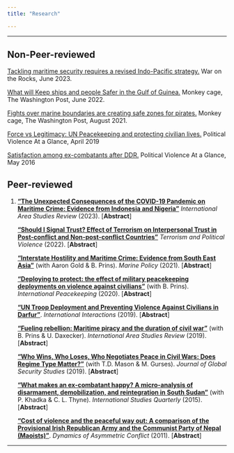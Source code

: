 ```yaml
---
title: "Research"

---
```


<style>
p.small {
    line-height: 0.5;
}
.abstract {
  display: none;
  padding: 15px 25px;
  margin: 0 5px 10px 5px;
  background-color: #EEE;
}

div .p {
    padding: 5px 0 10px 0;

}
.cl{
    font-weight: bolder;
}

.place_holder {
    height: 10px;
}
</style>


------------------------------------------------------------------------

## Non-Peer-reviewed 

[Tackling maritime security requires a revised Indo-Pacific strategy.](https://warontherocks.com/2023/06/tackling-maritime-security-requires-a-revised-indo-pacific-strategy/) War on the Rocks, June 2023.

[What will Keep ships and people Safer in the Gulf of Guinea.](https://www.washingtonpost.com/politics/2022/06/09/gulf-of-guinea-piracy/) Monkey cage, The Washington Post, June 2022.

[Fights over marine boundaries are creating safe zones for pirates.](https://www.washingtonpost.com/politics/2021/08/05/fights-over-marine-boundaries-are-creating-safe-zones-pirates/) Monkey cage, The Washington Post, August 2021.

[Force vs Legitimacy: UN Peacekeeping and protecting civilian lives.](https://politicalviolenceataglance.org/2019/04/22/force-vs-legitimacy-un-peacekeeping-and-protecting-civilian-lives/#respond) Political Violence At a Glance, April 2019

[Satisfaction among ex-combatants after DDR.](https://politicalviolenceataglance.org/2016/05/30/satisfaction-among-ex-combatants-after-ddr/) Political Violence At a Glance, May 2016


## Peer-reviewed 

<ol reversed>

<li>

[**"The Unexpected Consequences of the COVID-19 Pandemic on Maritime Crime: Evidence from Indonesia and Nigeria"**](https://doi.org/10.1177/22338659221151130) *International Area Studies Review* (2023). [<a class='cl'>Abstract</a>]
    <p class="abstract">
The economic fallout from the COVID-19 pandemic has been devastating. Job losses, negative growth rates, and increased poverty have all followed rising infection rates. The economic costs have been especially challenging for many piracy-prone countries. The international monetary fund anticipates sizable unemployment increases in many Indo-Pacific countries. Deeper and more durable economic damage may materialize in some West African countries. Often, negative economic shocks produce surges in crime, both on land and at sea. The present study evaluates the effects of COVID-19 on maritime pirate attacks in two countries, Nigeria, located in the Gulf of Guinea, and Indonesia, located in the Indo-Pacific. We employ monthly and quarterly data on government measures to prevent infection, sea-piracy incidents, and economic conditions to explore whether the subsequent economic fallout produced more maritime crime. We do not find clear evidence of this relationship in Indonesia. However, COVID-19-induced stringency measure does appear to have increased sea-piracy incidents in Nigeria.
    </p> <p> </p>



[**"Should I Signal Trust? Effect of Terrorism on Interpersonal Trust in Post-conflict and Non-post-conflict Countries"**](https://doi.org/10.1080/09546553.2022.2075265) *Terrorism and Political Violence* (2022). \[<a class='cl'>Abstract</a>\]
<p class="abstract">
Generalized interpersonal trust is an essential component of a functioning society. While some studies have examined how the perception of terrorism affects trust, cross-national works investigating the impact of actual terrorist attacks on individual trust remain mixed. In this paper, I use insights from existing studies to disaggregate generalized interpersonal trust in response to terrorism in two distinct dimensions, prosocial motivation, and strategic signaling. While threat perception from terrorism lowers interpersonal trust in all contexts, I argue that actual events distinctively shape a person's interpersonal trust. In a relatively stable and secure context of a non-post-conflict country, individuals living closer to terrorist incidents express increased interpersonal trust. But in post-conflict countries, those closer to terrorist incidents tend to show more distrust. To test the argument, I use the World Values Survey dataset of 52 states and create a terrorism scale for 717 survey regions within the countries, considering their spatial and temporal closeness to each terrorist incident. Results obtained from three-level hierarchical models (state, region, and individual) are robust and contribute to our understanding of how terrorism shapes interpersonal trust in different contexts.
 </p> <p> </p>

[**"Interstate Hostility and Maritime Crime: Evidence from South East Asia"**](https://doi.org/10.1016/j.marpol.2022.105134) (with Aaron Gold & B. Prins). *Marine Policy* (2021). \[<a class='cl'>Abstract</a>\]
<p class="abstract">
Maritime Asia remains crucial to global economic growth and prosperity. Nearly 40% of the world's seaborne trade transits the South China Sea each year, and nine of the top ten busiest container ports in the world are located in the Indo-Pacific region. But uncertainties also pervade the region as governments struggle to combat numerous security challenges while violent non-state actors and trans-border criminal groups continue to exploit the environment. In this study, we examine the nexus between maritime crime and inter-state security, centering on the tactical decision-making of non-state criminal actors. To avoid capture, maritime criminals locate their illicit activities near sea-boundaries where rival states aim to avoid regime confrontations that could escalate to more costly disputes. Pirates, smugglers, and illegal fishers can use these contested border zones as sanctuaries similar to guerilla forces fleeing across land boundaries to avoid pitched battles with regime military units. Using an original geocoded dataset on maritime piracy (MPELD), we find significant support for our hypothesis that conflict among states substantively influences the location of maritime crime. Our study has important implications for global efforts to counter transnational criminal organizations and their illicit activities in maritime spaces defined by territorial quarrels.
 </p> <p> </p>

[**"Deploying to protect: the effect of military peacekeeping deployments on violence against civilians"**](https://doi.org/10.1080/13533312.2019.1660166) (with B. Prins). *International Peacekeeping* (2020). \[<a class='cl'>Abstract</a>\]
<p class="abstract">
Do UN peacekeeping forces protect civilians from harm in post-war environments? Current evidence suggests that the answer to this question is yes. But extant research mostly examines this relationship at the country-level and consequently has logical difficulty tracing decreases in civilian fatalities to actual peacekeeper activities. We would have more confidence in the ability of peacekeepers to limit harm and protect non-combatants if the reduction in violence occurred locally where blue helmets were positioned. Using original geocoded data of yearly UN deployments in four Sub-Saharan African conflicts (Sudan, South Sudan, Democratic Republic of Congo, and Ivory Coast), we find that peacekeeping units get locally deployed to violent post-war areas and they reduce the level of civilian harm almost immediately. But, in areas without violent clashes between government forces and rebels, we find peacekeeping units more responsive to civilian targeting by rebels, which indicates a reluctance among peacekeepers to confront government forces that target civilians. While host nation consent is crucial for the success of a peacekeeping mission, the findings from this study caution against nurturing illiberal regimes by failing to check government atrocities. The failure to confront government abuse can jeopardize long-term peace and reconciliation.
 </p> <p> </p>

[**"UN Troop Deployment and Preventing Violence Against Civilians in Darfur"**](https://doi.org/10.1080/03050629.2019.1593161). *International Interactions* (2019). \[<a class='cl'>Abstract</a>\]
<p class="abstract">
Does the presence of UN peacekeeping force lower civilian fatalities at the local level? If it does, is it because of their coercive military capacity or for other reasons such as their roles in monitoring and reporting violent atrocities? To explore these questions, I study the deployment of peacekeeping units in Darfur and its impact on violence against civilians. Using original geocoded data of UN deployments before and after the intervention, I examine what aspects of such deployments impact one-sided civilian killings by government and rebel groups. Results indicate that deploying UN peacekeepers in an area restrains belligerent from targeting civilians. However, the military capacity of peacekeepers is not a significant predictor of violence against civilians. While their ability to defend themselves is extremely important for peacekeepers, these findings caution against the militarization trend in UN peacekeeping and seek to reshift focus on other substantive aspects of peacekeeping.
 </p> <p> </p>

[**"Fueling rebellion: Maritime piracy and the duration of civil war"**](https://doi.org/10.1177/2233865919833975) (with B. Prins & U. Daxecker). *International Area Studies Review* (2019). \[<a class='cl'>Abstract</a>\]
<p class="abstract">
Extant research shows that the presence of natural resources can prolong civil wars. But research also indicates that as rebel groups become stronger, conflicts tend to shorten. These studies suggest an unclear association among the three variables---resources, rebel strength, and conflict duration. If resources increase the fighting ability of rebels, then why do they not shorten conflicts? To understand this relationship, we examine incidents of maritime piracy, which unlike other resources are more clearly exploited by rebel groups rather than states and offer new insight on how this might affect the persistence of civil war. The findings suggest that the use of piracy by weaker rebel groups shortens conflict but prolongs it when exploited by stronger rebel groups. We think our conditional analyses allow us to discern insurgencies driven at least in part by greedy rebels and therefore better illuminate the causal process by which resource wealth prolongs civil war.
 </p> <p> </p>

[**"Who Wins, Who Loses, Who Negotiates Peace in Civil Wars: Does Regime Type Matter?"**](https://doi.org/10.1093/jogss/ogz011) (with T.D. Mason & M. Gurses). *Journal of Global Security Studies* (2019). \[<a class='cl'>Abstract</a>\]
<p class="abstract">
Previous research has shown that the outcome of a civil war is related to conflict duration: military victory by either the government or the rebels occurs early if it occurs at all, and the longer a civil war lasts, the more likely it is to end in a negotiated settlement. The models of civil war duration and outcome that have produced these findings are built on characteristics of the civil war and less on attributes of the state itself, other than where the state lies on the Polity autocracy-democracy scale. We propose that how civil wars end varies not only between democracies and authoritarian regimes but among the different authoritarian regime types identified by Geddes, Wright, and Franz. The distinguishing attributes of these regime types---democracy, one-party, personalist, military, monarchical---should lead to different likelihood in defeating a rebel movement, being defeated by a rebel movement, and negotiating a peace agreement with a rebel movement. Results from a series of competing-risk models using the Uppsala--Peace Research Institute Oslo Armed Conflict Dataset demonstrate support for our claim that how civil wars end is partly a function of the characteristics of the regime.
 </p> <p> </p>

[**"What makes an ex-combatant happy? A micro-analysis of disarmament, demobilization, and reintegration in South Sudan"**](https://doi.org/10.1111/isqu.12186) (with P. Khadka & C. L. Thyne). *International Studies Quarterly* (2015). \[<a class='cl'>Abstract</a>\]
<p class="abstract">
Successful management of combatants through disarmament, demobilization, and reintegration (DDR) remains one of the main challenges of post-conflict peacebuilding. While DDR is meant to contribute to a secure post-conflict environment conducive to economic and political development, the success of DDR efforts remains mixed. Unlike previous work focusing on procedural aspects or post-conflict reconstruction and development, we shift the focus to understand microlevel conditions---economic, security, and ethnic concerns---that influence ex-combatants' satisfaction with DDR. We argue that ex-combatant satisfaction with DDR should increase as individual-level economic conditions increase, as security situations improve, and as ethnic tensions decrease. We test our expectations using an original data set collected with field interviews and surveys from 122 ex-combatants in South Sudan in 2011--2012. We find that participants are more satisfied when their income-generating activity is based on DDR job training and when the UN has a large presence in their area. Concerns about political instability and an abundance of firearms make ex-combatants less satisfied with DDR.
 </p> <p> </p>

[**"Cost of violence and the peaceful way out: A comparison of the Provisional Irish Republican Army and the Communist Party of Nepal (Maoists)"**](https://doi.org/10.1080/17467586.2011.575170). *Dynamics of Asymmetric Conflict* (2011). \[<a class='cl'>Abstract</a>\]
<p class="abstract">
One of the ways to end protracted, violent, intrastate conflict is negotiated settlement where the rebel parties negotiate with the government and give up armed struggle. However, the most intriguing puzzle is: what influences the rebels to come to the negotiating table and opt for peace? The Communist Party of Nepal (Maoists) and the Provisional Irish Republican Army (PIRA) are recent examples of rebel groups that have renounced violence and transformed into mainstream political parties after waging insurgency for many years. These two cases present an opportunity to analyze factors that lead rebel parties to renounce violence. In this article, I argue that violent rebel groups settle for peaceful means owing to their perception of the high cost of violence that arises from pressures exerted by the military means of a state, by domestic groups, and by the international community. In both cases, when the state opened up political space to accommodate the rebel group, accumulated pressures influenced them to renounce violence. The study indicates how civil society, with solidarity from the global community, is able to defy the mobilization narrative of a rebel group and pressure them to renounce violence.
 </p> <p> </p>

</ol>

------------------------------------------------------------------------

```{=html}
<!--- ## Work in progress

* [**"Terrorism and trust"**](../files/research_folder/Full manuscript_terrorism and trust.pdf)

* [**"Community driven conflict resolution: Evidence from a RCT in Ivory Coast"**](../files/research_folder/Khadka and Phayal CDCR apsa sept 2020.pdf) (with Prabin Khadka)

* [**"Terrorist targetting"**](with Sambuddha Ghatak & Brandon Prins) --->
```
```{=html}
<script src="https://code.jquery.com/jquery-latest.min.js"
        type="text/javascript"></script>
```
```{=html}
<script>
$(document).ready(function(){
  $(document).on('click touchstart','.cl', function() {
    $(this).parent().children(".abstract").fadeToggle();
  });
});
</script>
```
